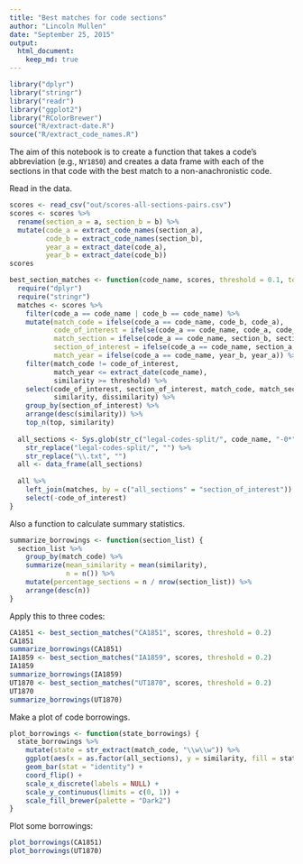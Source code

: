 ```yaml
---
title: "Best matches for code sections"
author: "Lincoln Mullen"
date: "September 25, 2015"
output: 
  html_document:
    keep_md: true
---
```


```r
library("dplyr")
library("stringr")
library("readr")
library("ggplot2")
library("RColorBrewer")
source("R/extract-date.R")
source("R/extract_code_names.R")
```

The aim of this notebook is to create a function that takes a code's abbreviation (e.g., `NY1850`) and creates a data frame with each of the sections in that code with the best match to a non-anachronistic code.

Read in the data.

```r
scores <- read_csv("out/scores-all-sections-pairs.csv")
scores <- scores %>% 
  rename(section_a = a, section_b = b) %>% 
  mutate(code_a = extract_code_names(section_a),
         code_b = extract_code_names(section_b),
         year_a = extract_date(code_a),
         year_b = extract_date(code_b))
scores
```

```r
best_section_matches <- function(code_name, scores, threshold = 0.1, top = 1) {
  require("dplyr")
  require("stringr")
  matches <- scores %>% 
    filter(code_a == code_name | code_b == code_name) %>% 
    mutate(match_code = ifelse(code_a == code_name, code_b, code_a),
           code_of_interest = ifelse(code_a == code_name, code_a, code_b),
           match_section = ifelse(code_a == code_name, section_b, section_a),
           section_of_interest = ifelse(code_a == code_name, section_a, section_b),
           match_year = ifelse(code_a == code_name, year_b, year_a)) %>% 
    filter(match_code != code_of_interest,
           match_year <= extract_date(code_name),
           similarity >= threshold) %>% 
    select(code_of_interest, section_of_interest, match_code, match_section,
           similarity, dissimilarity) %>% 
    group_by(section_of_interest) %>%
    arrange(desc(similarity)) %>% 
    top_n(top, similarity) 
  
  all_sections <- Sys.glob(str_c("legal-codes-split/", code_name, "-0*")) %>% 
    str_replace("legal-codes-split/", "") %>% 
    str_replace("\\.txt", "")
  all <- data_frame(all_sections)
  
  all %>% 
    left_join(matches, by = c("all_sections" = "section_of_interest")) %>% 
    select(-code_of_interest)
} 
```

Also a function to calculate summary statistics.

```r
summarize_borrowings <- function(section_list) {
  section_list %>% 
    group_by(match_code) %>% 
    summarize(mean_similarity = mean(similarity),
              n = n()) %>% 
    mutate(percentage_sections = n / nrow(section_list)) %>% 
    arrange(desc(n))
}
```

Apply this to three codes:

```r
CA1851 <- best_section_matches("CA1851", scores, threshold = 0.2)
CA1851
summarize_borrowings(CA1851)
IA1859 <- best_section_matches("IA1859", scores, threshold = 0.2)
IA1859
summarize_borrowings(IA1859)
UT1870 <- best_section_matches("UT1870", scores, threshold = 0.2)
UT1870
summarize_borrowings(UT1870)
```

Make a plot of code borrowings.

```r
plot_borrowings <- function(state_borrowings) {
  state_borrowings %>% 
    mutate(state = str_extract(match_code, "\\w\\w")) %>% 
    ggplot(aes(x = as.factor(all_sections), y = similarity, fill = state)) +
    geom_bar(stat = "identity") +
    coord_flip() +
    scale_x_discrete(labels = NULL) +
    scale_y_continuous(limits = c(0, 1)) +
    scale_fill_brewer(palette = "Dark2")
}
```

Plot some borrowings:

```r
plot_borrowings(CA1851)
plot_borrowings(UT1870)
```
